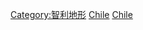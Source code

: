 {{Commonscat|Islands of Chile}}

[[Category:智利地形|Category:智利地形]]
[[Category:各國島嶼|Chile]]
[[Category:南美洲島嶼|Chile]]